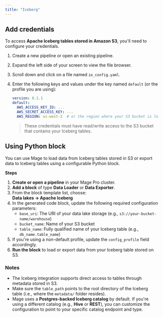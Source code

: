 ```yaml
---
title: "Iceberg"
---
```



<ProOnly source="iceberg" />

## Add credentials

To access **Apache Iceberg tables stored in Amazon S3**, you'll need to configure your credentials.

1. Create a new pipeline or open an existing pipeline.
2. Expand the left side of your screen to view the file browser.
3. Scroll down and click on a file named `io_config.yaml`.
4. Enter the following keys and values under the key named `default` (or the profile you are using):

   ```yaml
   version: 0.1.1
   default:
     AWS_ACCESS_KEY_ID: ...
     AWS_SECRET_ACCESS_KEY: ...
     AWS_REGION: us-west-2  # or the region where your S3 bucket is located
   ```
   > These credentials must have read/write access to the S3 bucket that contains your Iceberg tables.

## Using Python block
You can use Mage to load data from Iceberg tables stored in S3 or export data to Iceberg tables using a configurable Python block.

**Steps**
1. **Create or open a pipeline** in your Mage Pro cluster.
2. **Add a block** of type **Data Loader** or **Data Exporter**.
3. From the block template list, choose:  
   **Data lakes → Apache Iceberg**
4. In the generated code block, update the following required configuration parameters:
   - `base_uri`: The URI of your data lake storage (e.g., `s3://your-bucket-name/warehouse`)
   - `bucket_name`: Name of your S3 bucket
   - `table_name`: Fully qualified name of your Iceberg table (e.g., `db_name.table_name`)
5. If you're using a non-default profile, update the `config_profile` field accordingly.
6. **Run the block** to load or export data from your Iceberg table stored on S3.


### Notes
- The Iceberg integration supports direct access to tables through metadata stored in S3.  
- Make sure the `table_path` points to the root directory of the Iceberg table (i.e., where the `metadata/` folder resides).  
- Mage uses a **Postgres-backed Iceberg catalog** by default. If you're using a different catalog (e.g., **Hive** or **REST**), you can customize the configuration to point to your specific catalog endpoint and type.
